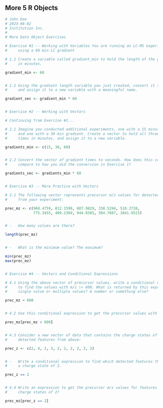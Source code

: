 ## More **5** R Objects {-}

```r
# John Doe
# 2023-06-02
# Institution Inc.
#
# More Data Object Exercises

# Exercise #1 -- Working with Variables You are running an LC-MS experiment 
#     using a 60 min LC gradient

# 1.1 Create a variable called gradient_min to hold the length of the gradient 
#     in minutes.

gradient_min <- 60


# 1.2 Using the gradient length variable you just created, convert it to seconds 
#     and assign it to a new variable with a meaningful name.

gradient_sec <- gradient_min * 60


# Exercise #2 -- Working with Vectors

# Continuing from Exercise #1...

# 2.1 Imagine you conducted additional experiments, one with a 15 minute gradient 
#     and one with a 30 min gradient. Create a vector to hold all three gradient 
#     times in minutes, and assign it to a new variable.

gradients_min <- c(15, 30, 60)


# 2.2 Convert the vector of gradient times to seconds. How does this conversion 
#     compare to how you did the conversion in Exercise 1?

gradients_sec <- gradients_min * 60


# Exercise #3 -- More Practice with Vectors

# 3.1 The following vector represents precursor m/z values for detected features
#     from your experiment:

prec_mz <- c(968.4759, 812.1599, 887.9829, 338.5294, 510.2720, 
             775.3455, 409.2369, 944.0385, 584.7687, 1041.9523)


# -   How many values are there?

length(prec_mz)


# -   What is the minimum value? The maximum?

min(prec_mz)
max(prec_mz)


# Exercise #4 -- Vectors and Conditional Expressions

# 4.1 Using the above vector of precursor values, write a conditional expression
#     to find the values with m/z \< 600. What is returned by this expression? A
#     single value or multiple values? A number or something else?

prec_mz < 600


# 4.2 Use this conditional expression to get the precursor values with m/z \< 600

prec_mz[prec_mz < 600]


# 4.3 Consider a new vector of data that contains the charge states of the same 
#     detected features from above:

prec_z <- c(2, 4, 2, 3, 2, 2, 2, 2, 2, 2)


# -   Write a conditional expression to find which detected features that have 
#     a charge state of 2.

prec_z == 2


# 4.4 Write an expression to get the precursor m/z values for features having 
#     charge states of 2?

prec_mz[prec_z == 2]
```
